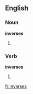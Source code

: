 ==English==

===Noun===
'''inverses'''

# {{plural of|[[inverse]]}}

===Verb===
'''inverses'''

# {{third-person singular of|[[inverse]]}}

[[fr:inverses]]